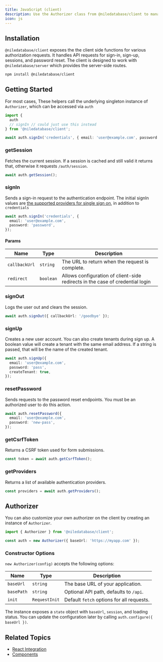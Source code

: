 ```yaml
---
title: JavaScript (client) 
description: Use the Authorizer class from @niledatabase/client to manage authentication
icon: js
---
```


## Installation

`@niledatabase/client` exposes the the client side functions for various authorization requests. It handles API requests for sign-in, sign-up, sessions, and password reset. The client is designed to work with `@niledatabase/server` which provides the server-side routes.

```bash
npm install @niledatabase/client
```

## Getting Started

For most cases, These helpers call the underlying singleton instance of `Authorizer`, which can be accessed via `auth`

```ts
import {
  auth
  // signIn // could just use this instead
} from '@niledatabase/client';

await auth.signIn('credentials', { email: 'user@example.com', password: 'pw' });
```






### getSession
Fetches the current session. If a session is cached and still valid it returns that, otherwise it requests `/auth/session`.

```ts
await auth.getSession();
```

### signIn
Sends a sign-in request to the authentication endpoint. The initial signIn values are [the supported providers for single sign on](../../../singlesignon/google), in addition to `credentials`

```ts
await auth.signIn('credentials', {
  email: 'user@example.com',
  password: 'password',
});
```
#### Params
| Name      | Type        | Description                                   |
|-----------|-------------|-----------------------------------------------|
| `callbackUrl` | `string`    | The URL to return when the request is complete.             |
| `redirect`| `boolean`    | Allows configuration of client-side redirects in the case of credential login        |

### signOut
Logs the user out and clears the session.

```ts
await auth.signOut({ callbackUrl: '/goodbye' });
```

### signUp
Creates a new user account. You can also create tenants during sign up. A boolean value will create a tenant with the same email address. If a string is passed, that will be the name of the created tenant.

```ts
await auth.signUp({
  email: 'user@example.com',
  password: 'pass',
  createTenant: true,
});
```

### resetPassword
Sends requests to the password reset endpoints. You must be an authorized user to do this action.

```ts
await auth.resetPassword({
  email: 'user@example.com',
  password: 'new-pass',
});
```

### getCsrfToken
Returns a CSRF token used for form submissions.

```ts
const token = await auth.getCsrfToken();
```

### getProviders
Returns a list of available authentication providers.

```ts
const providers = await auth.getProviders();
```

## Authorizer
You can also customize your own authorizer on the client by creating an instance of `Authorizer`.


```ts
import { Authorizer } from '@niledatabase/client';

const auth = new Authorizer({ baseUrl: 'https://myapp.com' });
```
### Constructor Options

`new Authorizer(config)` accepts the following options:

| Name      | Type        | Description                                   |
|-----------|-------------|-----------------------------------------------|
| `baseUrl` | `string`    | The base URL of your application.             |
| `basePath`| `string`    | Optional API path, defaults to `/api`.        |
| `init`    | `RequestInit` | Default `fetch` options for all requests.    |

The instance exposes a `state` object with `baseUrl`, `session`, and loading status. You can update the configuration later by calling `auth.configure({ baseUrl })`.

## Related Topics

- [React Integration](/auth/frameworks/react)
- [Components](/auth/components/signin)
